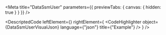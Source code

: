 
<Meta title="DataSsmUser" parameters={{ previewTabs: { canvas: { hidden: true } } }} />

<DescriptedCode
  leftElement={<DataSsmUserDesc />}
  rightElement={
    <CodeHighlighter
      object={DataSsmUserVisualJson}
      language={"json"}
      title={"Example"}
    />
  }
/>
